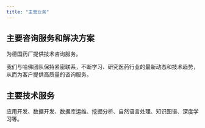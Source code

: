 ```yaml
---
title: "主营业务"
---
```


## 主要咨询服务和解决方案

为德国药厂提供技术咨询服务。

我们与哈佛团队保持紧密联系，不断学习、研究医药行业的最新动态和技术趋势，从而为客户提供高质量的咨询服务。


## 主要技术服务
应用开发、数据开发、数据库运维、挖掘分析、自然语言处理、知识图谱、深度学习等。
